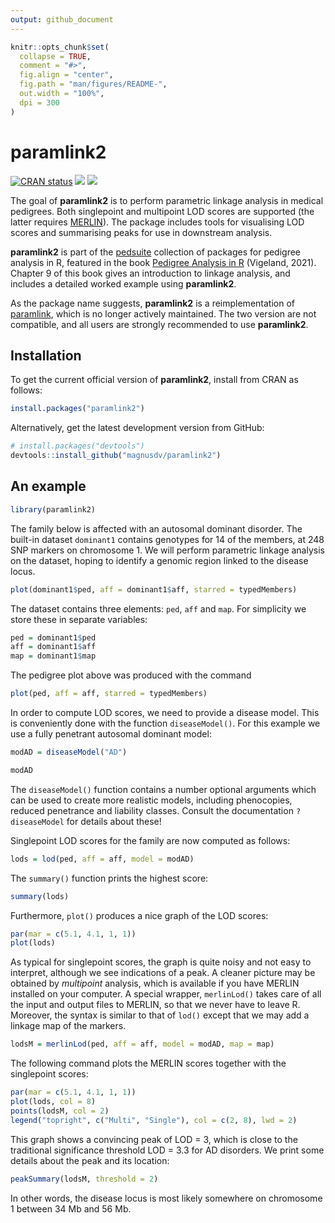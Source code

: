 ```yaml
---
output: github_document
---
```


<!-- README.md is generated from README.Rmd. Please edit that file -->

```r
knitr::opts_chunk$set(
  collapse = TRUE,
  comment = "#>",
  fig.align = "center",
  fig.path = "man/figures/README-",
  out.width = "100%",
  dpi = 300
)
```

# paramlink2

<!-- badges: start -->
[![CRAN status](https://www.r-pkg.org/badges/version/paramlink2)](https://CRAN.R-project.org/package=paramlink2)
[![](https://cranlogs.r-pkg.org/badges/grand-total/paramlink2?color=yellow)](https://cran.r-project.org/package=paramlink2)
[![](https://cranlogs.r-pkg.org/badges/last-month/paramlink2?color=yellow)](https://cran.r-project.org/package=paramlink2)
<!-- badges: end -->

The goal of **paramlink2** is to perform parametric linkage analysis in medical pedigrees. Both singlepoint and multipoint LOD scores are supported (the latter requires [MERLIN](https://csg.sph.umich.edu/abecasis/merlin/)). The package includes tools for visualising LOD scores and summarising peaks for use in downstream analysis.

**paramlink2** is part of the [pedsuite](https://magnusdv.github.io/pedsuite/) collection of packages for pedigree analysis in R, featured in the book [Pedigree Analysis in R](https://www.elsevier.com/books/pedigree-analysis-in-r/vigeland/978-0-12-824430-2) (Vigeland, 2021). Chapter 9 of this book gives an introduction to linkage analysis, and includes a detailed worked example using **paramlink2**.

As the package name suggests, **paramlink2** is a reimplementation of [paramlink](https://CRAN.R-project.org/package=paramlink), which is no longer actively maintained. The two version are not compatible, and all users are strongly recommended to use **paramlink2**.

## Installation
To get the current official version of **paramlink2**, install from CRAN as follows:
```r
install.packages("paramlink2")
```

Alternatively, get the latest development version from GitHub:
```r
# install.packages("devtools")
devtools::install_github("magnusdv/paramlink2")
```

## An example
```r
library(paramlink2)
```

The family below is affected with an autosomal dominant disorder. The built-in dataset `dominant1` contains genotypes for 14 of the members, at 248 SNP markers on chromosome 1. We will perform parametric linkage analysis on the dataset, hoping to identify a genomic region linked to the disease locus. 

```r
plot(dominant1$ped, aff = dominant1$aff, starred = typedMembers)
```

The dataset contains three elements: `ped`, `aff` and `map`. For simplicity we store these in separate variables:
```r
ped = dominant1$ped
aff = dominant1$aff
map = dominant1$map
```

The pedigree plot above was produced with the command
```r
plot(ped, aff = aff, starred = typedMembers)
```

In order to compute LOD scores, we need to provide a disease model. This is conveniently done with the function `diseaseModel()`. For this example we use a fully penetrant autosomal dominant model:
```r
modAD = diseaseModel("AD")

modAD
```
The `diseaseModel()` function contains a number optional arguments which can be used to create more realistic models, including phenocopies, reduced penetrance and liability classes. Consult the documentation `?diseaseModel` for details about these!

Singlepoint LOD scores for the family are now computed as follows:
```r
lods = lod(ped, aff = aff, model = modAD)
```

The `summary()` function prints the highest score:
```r
summary(lods)
```

Furthermore, `plot()` produces a nice graph of the LOD scores:
```r
par(mar = c(5.1, 4.1, 1, 1))
plot(lods)
```

As typical for singlepoint scores, the graph is quite noisy and not easy to interpret, although we see indications of a peak. A cleaner picture may be obtained by *multipoint* analysis, which is available if you have MERLIN installed on your computer. A special wrapper, `merlinLod()` takes care of all the input and output files to MERLIN, so that we never have to leave R. Moreover, the syntax is similar to that of `lod()` except that we may add a linkage map of the markers.

```r
lodsM = merlinLod(ped, aff = aff, model = modAD, map = map)
```

The following command plots the MERLIN scores together with the singlepoint scores:
```r
par(mar = c(5.1, 4.1, 1, 1))
plot(lods, col = 8)
points(lodsM, col = 2)
legend("topright", c("Multi", "Single"), col = c(2, 8), lwd = 2)
```

This graph shows a convincing peak of LOD = 3, which is close to the traditional significance threshold LOD = 3.3 for AD disorders. 
We print some details about the peak and its location:

```r
peakSummary(lodsM, threshold = 2)
```

In other words, the disease locus is most likely somewhere on chromosome 1 between 34 Mb and 56 Mb.
